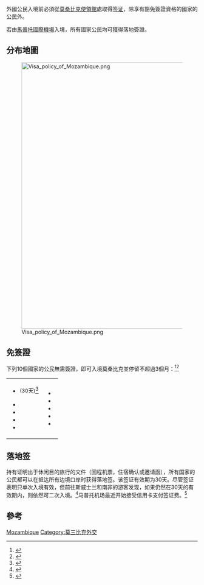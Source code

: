 {{NoteTA
|G1=Toponym
}}
外國公民入境'''{{MOZ}}'''前必須從[[莫桑比克駐外機構列表|莫桑比克使領館]]處取得[[签证|签证]]，除享有豁免簽證資格的國家的公民外。

若由[[馬普托國際機場|馬普托國際機場]]入境，所有國家公民均可獲得落地簽證。

==分布地圖==
[[File:Visa_policy_of_Mozambique.png|700px]]

==免簽證==
下列10個國家的公民無需簽證，即可入境莫桑比克並停留不超過3個月：<ref>{{cite web|url=http://www.embamoc-usa.org/index.php?option=com_content&view=article&id=89&Itemid=64|title=Consular Services|publisher=莫桑比克共和國駐[[美国|美国]][[华盛顿哥伦比亚特区|华盛顿哥伦比亚特区]]大使館|access-date=2014-02-04|archive-url=https://web.archive.org/web/20140322010802/http://www.embamoc-usa.org/index.php?option=com_content&view=article&id=89&Itemid=64|archive-date=2014-03-22|dead-url=yes}}{{en}}</ref><ref>{{cite web|title=簽證信息|url=https://www.timaticweb.com/cgi-bin/tim_website_client.cgi?FullText=1&COUNTRY=MZ&SECTION=VI&SUBSECTION=00&user=DL&subuser=DELTAB2C|work={{link-en|旅遊信息查詢系統|Timatic}}|publisher=[[國際航空運輸協會|國際航空運輸協會]]}}{{Dead link}}{{en}}</ref>
{|style=" {{border-radius|1em}} {{box-shadow|0.1em|0.1em|0.5em|rgba(0,0,0,0.75)}}; background-color: white; border: 1px solid white; padding: 5px;"
|
* {{flag|Angola}} <small>(30天)</small><ref>{{cite web|url=http://mozambiquetribune.com/visa-exemption-agreement-between-angola-and-mozambique-comes-into-force-2/|title=VISA EXEMPTION AGREEMENT BETWEEN ANGOLA AND MOZAMBIQUE COMES INTO FORCE - Mozambique Tribune|website=mozambiquetribune.com|accessdate=6 December 2017|archive-date=2020-10-23|archive-url=https://web.archive.org/web/20201023030149/https://mozambiquetribune.com/visa-exemption-agreement-between-angola-and-mozambique-comes-into-force-2/|dead-url=yes}}</ref>
* {{flag|Botswana}}
* {{flag|Cape Verde}}
* {{flag|Eswatini}}
* {{flag|Malawi}}
|valign=top|
* {{flag|Mauritius}}
* {{flag|South Africa}}
* {{flag|Tanzania}}
* {{flag|Zambia}}
* {{flag|Zimbabwe}}
|}

==落地签==

持有证明出于休闲目的旅行的文件（回程机票，住宿确认或邀请函），所有国家的公民都可以在抵达所有边境口岸时获得落地签。该签证有效期为30天。尽管签证表明只单次入境有效，但前往斯威士兰和南非的游客发现，如果仍然在30天的有效期内，则依然可二次入境。<ref>{{cite web|url=http://www.mozambicanhotels.com/tourist-information/mozambique-tourism-news/mozambique-tourist-visa-now-valid-for-two-entries|title=Mozambique Tourist Visa Now Valid for Two Entries - Mozambican Hotels|website=www.mozambicanhotels.com|accessdate=20 March 2018|archive-url=https://web.archive.org/web/20190421094128/http://www.mozambicanhotels.com/tourist-information/mozambique-tourism-news/mozambique-tourist-visa-now-valid-for-two-entries|archive-date=2019-04-21|dead-url=yes}}</ref>马普托机场最近开始接受信用卡支付签证费。<ref>{{cite web|url=http://www.mozambicanhotels.com/tourist-information/mozambique-tourism-news/tourism-visas-can-now-be-paid-for-with-credit-cards-at-maputo-international-airport|title=Tourism Visas can now be paid for with Credit Cards at Maputo International Airport - Mozambican Hotels|website=www.mozambicanhotels.com|accessdate=6 December 2017|archive-url=https://web.archive.org/web/20190421094130/http://www.mozambicanhotels.com/tourist-information/mozambique-tourism-news/tourism-visas-can-now-be-paid-for-with-credit-cards-at-maputo-international-airport|archive-date=2019-04-21|dead-url=yes}}</ref>

==參考==
{{reflist}}

{{各国签证信息}}

[[Category:各國簽證政策|Mozambique]]
[[Category:莫三比克外交|Category:莫三比克外交]]